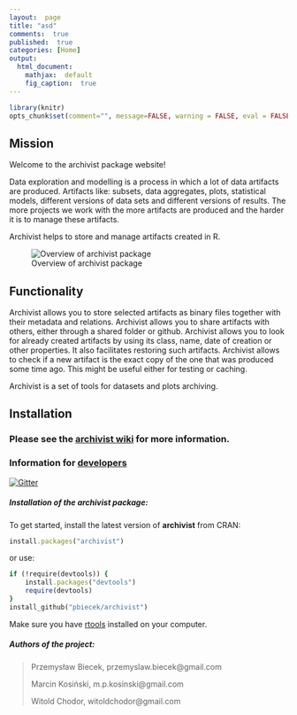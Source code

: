 ```yaml
---
layout:  page
title: "asd"
comments:  true
published:  true
categories: [Home]
output:
  html_document:
    mathjax:  default
    fig_caption:  true
---
```


```r
library(knitr)
opts_chunk$set(comment="", message=FALSE, warning = FALSE, eval = FALSE, tidy.opts=list(keep.blank.line=TRUE, width.cutoff=150),options(width=150), cache=TRUE)
```

## Mission

Welcome to the archivist package website!

Data exploration and modelling is a process in which a lot of data artifacts are produced. Artifacts like: subsets, data aggregates, plots, statistical models, different versions of data sets and different versions of results. The more projects we work with the more artifacts are produced and the harder it is to manage these artifacts.

Archivist helps to store and manage artifacts created in R. 

![Overview of archivist package](https://raw.githubusercontent.com/pbiecek/archivist/master/archiwum.png)


## Functionality

Archivist allows you to store selected artifacts as binary files together with their metadata and relations. Archivist allows you to share artifacts with others, either through a shared folder or github. Archivist allows you to look for already created artifacts by using its class, name, date of creation or other properties. It also facilitates restoring such artifacts. Archivist allows to check if a new artifact is the exact copy of the one that was produced some time ago. This might be useful either for testing or caching.

Archivist is a set of tools for datasets and plots archiving.

## Installation

### Please see the  [archivist wiki](https://github.com/pbiecek/archivist/wiki) for more information. 

### Information for [developers](https://github.com/pbiecek/archivist/wiki/For-developers)

[![Gitter](https://badges.gitter.im/pbiecek/archivist.svg)](https://gitter.im/pbiecek/archivist?utm_source=badge&utm_medium=badge&utm_campaign=pr-badge)

<h5> Installation of the archivist package: </h5>
To get started, install the latest version of **archivist** from CRAN:
```Ruby
install.packages("archivist")
```
or use:
```Ruby
if (!require(devtools)) {
    install.packages("devtools")
    require(devtools)
}
install_github("pbiecek/archivist")
```
Make sure you have [rtools](http://cran.r-project.org/bin/windows/Rtools/) installed on your computer.


<h5> Authors of the project: </h5>
> Przemysław Biecek, przemyslaw.biecek@gmail.com
>
> Marcin Kosiński, m.p.kosinski@gmail.com
>
> Witold Chodor, witoldchodor@gmail.com
